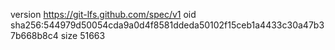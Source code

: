 version https://git-lfs.github.com/spec/v1
oid sha256:544979d50054cda9a0d4f8581ddeda50102f15ceb1a4433c30a47b37b668b8c4
size 51663
